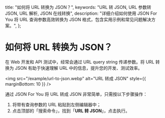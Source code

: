 
  title: "如何将 URL 转换为 JSON？",
  keywords: "URL 转 JSON, URL 参数转 JSON, URL 解析, JSON 在线转换",
  description: "详细介绍如何使用 JSON For You 将 URL 查询参数高效转换为 JSON 格式，包含实用示例和常见问题解决方案。",
};

# 如何将 URL 转换为 JSON？

在 Web 开发和 API 测试中，经常会通过 URL query string 传递参数。将 URL 转换为 JSON 有助于快速理解 URL 中的信息，提升您的开发、测试效率。

<img src="/example/url-to-json.webp" alt="URL 转成 JSON" style={{ marginBottom: 10 }} />

通过 JSON For You 将 URL 转成 JSON 非常简单，只需按以下步骤操作：

1. 将带有查询参数的 URL 粘贴到左侧编辑器中；
2. 点击顶部的「搜索命令」，找到「**URL 转 JSON**」，点击执行。

<Refer />
